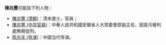 '''陳兆豐'''可能指下列人物：
*[[陳兆豐_(清朝)|陳兆豐 (清朝)]]：清末進士，官員；
*[[陳兆豐_(中共官員)|陳兆豐 (中共官員)]]：中華人民共和國安徽省人大常委會原副主任，因貪污被判處無期徒刑。
*[[陈兆丰_(导演)|陈兆丰 (导演)]]：中国当代导演。

{{disambig|cat=三字陈姓人名消歧义|zhao}}